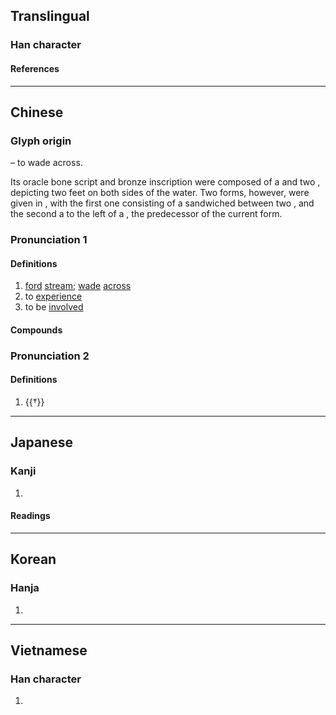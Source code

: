 {{also|渉}}
{{character info}}
==Translingual==

===Han character===
{{Han char|rn=85|rad=水|as=07|sn=10|four=31129|canj=EYLH|ids=⿰氵步}}

====References====
{{Han ref|kx=0626.130|dkj=17530|dj=1028.020|hdz=31621.020|uh=6D89}}

----

==Chinese==
{{zh-forms}}

===Glyph origin===
{{Han compound|水|步|ls=ic|t1=water|t2=walk}} – to wade across.

Its oracle bone script and bronze inscription were composed of a {{zh-l|*水}} and two {{zh-l|*止|foot}}, depicting two feet on both sides of the water. Two forms, however, were given in ''{{w|Shuowen}}'', with the first one consisting of a {{zh-l|*步}} sandwiched between two {{zh-l|*水}}, and the second a {{zh-l|*水}} to the left of a {{zh-l|*步}}, the predecessor of the current form.

===Pronunciation 1===
{{zh-pron
|m=shè
|m-s=se2
|c=sip3
|c-t=siap5
|g=set7
|h=pfs=sa̍p;gd=sab6
|j=sah5
|mb=siĕ
|md=siăh
|mn=ml,jj,tw:sia̍p
|mn-t=siab8
|w=5zeq
|x=she6
|mc=1
|oc=1
|cat=v
}}

====Definitions====
{{zh-hanzi}}

# [[ford]] [[stream]]; [[wade]] [[across]]
# to [[experience]]
# to be [[involved]]

====Compounds====
{{zh-der|干涉|涉及|涉外|涉筆|涉毒|涉賭|涉獵|涉老|涉密|涉農|涉槍|涉禽|涉訟|涉嫌|涉足|三豕涉河|交涉|涉艱履危|涉事|爭涉|涉水|涉想|披涉|涉險|涉案|涉水登山|盤涉|涉海登山|獵涉|登山涉水|無涉|渺不相涉|涉血|涉歷|涉危履險|涉世|牽涉|涉覽|跋山涉水|窺涉|負重涉遠|跋涉千里|經涉|隔涉|關涉|長途跋涉|般涉調|軷涉|跋涉山川|跋涉|跋山涉川}}

===Pronunciation 2===
{{zh-pron
|m=dié
|dial=n
|mc=2
|oc=2
|cat=v
}}

====Definitions====
{{zh-hanzi}}

# {{†}} {{zh-only|涉血|[[bloodbath]]; [[carnage]]}}

----

==Japanese==
{{ja-kanji forms|渉|涉}}

===Kanji===
{{ja-kanji|grade=|rs=水07|shin=渉}}

# {{rfdef|ja|sort=水07}}

====Readings====
{{ja-readings
|goon=じょう<ぜふ, ちょう<てふ
|kanon=しょう<せふ, ちょう<てふ
|kun=わた-る, かかわる
}}

----

==Korean==

===Hanja===
{{ko-hanja|섭}}

# {{rfdef|ko|sort=水07}}

----

==Vietnamese==

===Han character===
{{vi-readings|rs=水07|reading=thiệp}}

# {{rfdef|vi|sort=水07}}